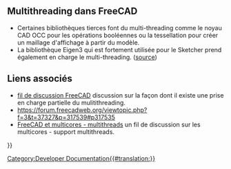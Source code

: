<languages/>

{{VeryImportantMessage|Il s'agit d'un billet qui doit être développé.}}

<span id="Multithreading_in_FreeCAD"></span>
== Multithreading dans FreeCAD ==

* Certaines bibliothèques tierces font du multi-threading comme le noyau CAD OCC pour les opérations booléennes ou la tessellation pour créer un maillage d'affichage à partir du modèle.
* La bibliothèque Eigen3 qui est fortement utilisée pour le Sketcher prend également en charge le multi-threading. ([https://forum.freecadweb.org/viewtopic.php?f=3&t=37327&p=317539#p317535 source])

<span id="Related_links"></span>
== Liens associés ==

* [https://forum.freecadweb.org/viewtopic.php?f=4&t=17501&p=173095 fil de discussion FreeCAD] discussion sur la façon dont il existe une prise en charge partielle du mulitithreading.
* https://forum.freecadweb.org/viewtopic.php?f=3&t=37327&p=317539#p317535
* [https://forum.freecadweb.org/viewtopic.php?f=8&t=37398 FreeCAD et multicores - multithreads] un fil de discussion sur les multicores - support multithreads.


{{Powerdocnavi{{#translation:}}}}
[[Category:Developer Documentation{{#translation:}}]]